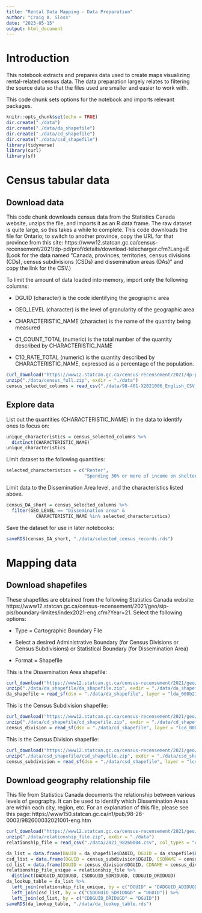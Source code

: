 ```yaml
---
title: "Rental Data Mapping - Data Preparation"
author: "Craig A. Sloss"
date: "2023-05-15"
output: html_document
---
```


# Introduction

This notebook extracts and prepares data used to create maps visualizing rental-related census data. The data preparation largely relates to filtering the source data so that the files used are smaller and easier to work with.

This code chunk sets options for the notebook and imports relevant packages.

```r
knitr::opts_chunk$set(echo = TRUE)
dir.create("./data")
dir.create("./data/da_shapefile")
dir.create("./data/cd_shapefile")
dir.create("./data/csd_shapefile")
library(tidyverse)
library(curl)
library(sf)
```

# Census tabular data

## Download data

This code chunk downloads census data from the Statistics Canada website, unzips the file, and imports it as an R data frame. The raw dataset is quite large, so this takes a while to complete. This code downloads the file for Ontario; to switch to another province, copy the URL for that province from this site: https://www12.statcan.gc.ca/census-recensement/2021/dp-pd/prof/details/download-telecharger.cfm?Lang=E
(Look for the data named "Canada, provinces, territories, census divisions (CDs), census subdivisions (CSDs) and dissemination areas (DAs)" and copy the link for the CSV.)

To limit the amount of data loaded into memory, import only the following columns:

* DGUID (character) is the code identifying the geographic area

* GEO_LEVEL (character) is the level of granularity of the geographic area

* CHARACTERISTIC_NAME (character) is the name of the quantity being measured

* C1_COUNT_TOTAL (numeric) is the total number of the quantity described by CHARACTERISTIC_NAME

* C10_RATE_TOTAL (numeric) is the quantity described by CHARACTERISTIC_NAME, expressed as a percentage of the population.

```r
curl_download("https://www12.statcan.gc.ca/census-recensement/2021/dp-pd/prof/details/download-telecharger/comp/GetFile.cfm?Lang=E&FILETYPE=CSV&GEONO=006_Ontario", "./data/census_full.zip")
unzip("./data/census_full.zip", exdir = "./data")
census_selected_columns = read_csv("./data/98-401-X2021006_English_CSV_data_Ontario.csv", col_types = "-c-c-----c-n-----n-----")
```

## Explore data

List out the quantities (CHARACTERISTIC_NAME) in the data to identify ones to focus on:
```r
unique_characteristics = census_selected_columns %>% 
  distinct(CHARACTERISTIC_NAME)
unique_characteristics
```

Limit dataset to the following quantities:
```r
selected_characteristics = c("Renter",
                             "Spending 30% or more of income on shelter costs")
```

Limit data to the Dissemination Area level, and the characteristics listed above.
```r
census_DA_short = census_selected_columns %>%
  filter(GEO_LEVEL == "Dissemination area" &
           CHARACTERISTIC_NAME %in% selected_characteristics)
```

Save the dataset for use in later notebooks:
```r
saveRDS(census_DA_short, "./data/selected_census_records.rds")
```

# Mapping data

## Download shapefiles

These shapefiles are obtained from the following Statistics Canada website: https://www12.statcan.gc.ca/census-recensement/2021/geo/sip-pis/boundary-limites/index2021-eng.cfm?Year=21. Select the following options:

* Type = Cartographic Boundary File

* Select a desired Administrative Boundary (for Census Divisions or Census Subdivisions) or Statistical Boundary (for Dissemination Area)

* Format = Shapefile

This is the Dissemination Area shapefile:

```r
curl_download("https://www12.statcan.gc.ca/census-recensement/2021/geo/sip-pis/boundary-limites/files-fichiers/lda_000b21a_e.zip", "./data/da_shapefile/da_shapefile.zip")
unzip("./data/da_shapefile/da_shapefile.zip", exdir = "./data/da_shapefile")
da_shapefile = read_sf(dsn = "./data/da_shapefile", layer = "lda_000b21a_e")
```

This is the Census Subdivision shapefile:

```r
curl_download("https://www12.statcan.gc.ca/census-recensement/2021/geo/sip-pis/boundary-limites/files-fichiers/lcd_000b21a_e.zip", "./data/cd_shapefile/cd_shapefile.zip")
unzip("./data/cd_shapefile/cd_shapefile.zip", exdir = "./data/cd_shapefile")
census_division = read_sf(dsn = "./data/cd_shapefile", layer = "lcd_000b21a_e")
```

This is the Census Division shapefile:

```r
curl_download("https://www12.statcan.gc.ca/census-recensement/2021/geo/sip-pis/boundary-limites/files-fichiers/lcsd000b21a_e.zip", "./data/csd_shapefile/csd_shapefile.zip")
unzip("./data/csd_shapefile/csd_shapefile.zip", exdir = "./data/csd_shapefile")
census_subdivision = read_sf(dsn = "./data/csd_shapefile", layer = "lcsd000b21a_e")
```

## Download geography relationship file

This file from Statistics Canada documents the relationship between various levels of geography. It can be used to identify which Dissemination Areas are within each city, region, etc. For an explanation of this file, please see this page: https://www150.statcan.gc.ca/n1/pub/98-26-0003/982600032021001-eng.htm

```r
curl_download("https://www12.statcan.gc.ca/census-recensement/2021/geo/sip-pis/dguid-idugd/files-fichiers/2021_98260004.zip", "./data/relationship_file.zip")
unzip("./data/relationship_file.zip", exdir = "./data")
relationship_file = read_csv("./data/2021_98260004.csv", col_types = "cccccccccccccccc")
```



```r
da_list = data.frame(DAUID = da_shapefile$DAUID, DGUID = da_shapefile$DGUID)
csd_list = data.frame(DGUID = census_subdivision$DGUID, CSDNAME = census_subdivision$CSDNAME)
cd_list = data.frame(DGUID = census_division$DGUID, CDNAME = census_division$CDNAME)
relationship_file_unique = relationship_file %>% 
  distinct(DADGUID_ADIDUGD, CSDDGUID_SDRIDUGD, CDDGUID_DRIDUGD) 
da_lookup_table = da_list %>%
  left_join(relationship_file_unique, by = c("DGUID" = "DADGUID_ADIDUGD")) %>%
  left_join(csd_list, by = c("CSDDGUID_SDRIDUGD" = "DGUID")) %>%
  left_join(cd_list, by = c("CDDGUID_DRIDUGD" = "DGUID"))
saveRDS(da_lookup_table, "./data/da_lookup_table.rds")
```
